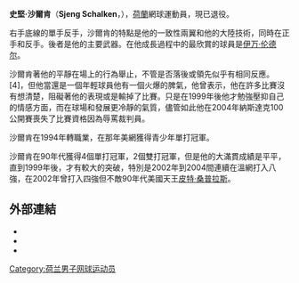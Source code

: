 {{noteTA
|G1=Tennis
|1=zh-hans:半决赛;zh-hk:準決賽;zh-tw:四強;
|2=zh-hans:半準决赛;zh-hk:半準決賽;zh-tw:八強;
}}
{{Infobox 网球
|姓名=Sjeng Schalken
|image=[[File:Sjeng_Schalken.jpg|200 px]]
|国籍=荷蘭
|生年=1976年
|生日=9月8日
|出生地=荷蘭[[Weert|Weert]]
|居住地=[[蒙地卡羅|蒙地卡羅]]
|身高=193
|体重=82
|持拍手=右
|反拍=单手
|转职业年=1994年
|球拍=
|球衣=
|球鞋=
|单打最高排名=4 (2003年)
|双打最高排名=45 (2002年)
|现单打排名=已退役
|现双打排名=已退役
|单打冠军头衔=9
|双打冠军头衔=6
|职业战绩=292胜267负 (单打)
|奖金=5,192,798[[美元|美元]]
|澳网最好成绩=男單第四輪（2004）
|法网最好成绩=男單第三輪（1999 2002 2003）
|温网最好成绩=男單八強（[[2002年溫布頓網球錦標賽男子單打比賽|2002]] [[2003年溫布頓網球錦標賽男子單打比賽|2003]] [[2004年溫布頓網球錦標賽男子單打比賽|2004]]）
|美网最好成绩=男單四強（[[2002年美國網球公開賽男子單打比賽|2002]]）
|大满贯个数=
|奥运会最好成绩=沒有參賽
}}
'''史堅·沙爾肯'''（'''Sjeng Schalken'''，{{bd|1976年|9月8日}}），[[荷蘭|荷蘭]]網球運動員，現已退役。

右手底線的單手反手，沙爾肯的特點是他的一致性兩翼和他的大陸技術，同時在正手和反手。後者是他的主要武器。在他成長過程中的最欣賞的球員是[[伊万·伦德尔|伊万·伦德尔]]。

沙爾肯著他的平靜在場上的行為舉止，不管是否落後或領先似乎有相同反應。[4]，但他當還是一個年輕球員他有一個火爆的脾氣，他曾表示，他在許多比賽沒有想清楚，阻礙著他的表現或是輸掉了比賽。只是在1999年後他才勉強壓抑自己的情感方面，而在球場和發展更冷靜的氣質，儘管如此他在2004年納斯達克100公開賽喪失了比賽資格因為辱罵裁判員。

沙爾肯在1994年轉職業，在那年美網獲得青少年單打冠軍。

沙爾肯在90年代獲得4個單打冠軍，2個雙打冠軍，但是他的大滿貫成績是平平，直到1999年後，才有較大的突破，特別是2002年到2004間連續在溫網打入八強，在2002年曾打入四強但不敵90年代美國天王[[皮特·桑普拉斯|皮特·桑普拉斯]]。

== 外部連結 ==
* {{ATP|id=S572}}
* {{ITF Profile|id=10006703}}
* {{DavisCupplayerlink|id=10006703}}

{{DEFAULTSORT:Schalken, Sjeng}}

[[Category:荷兰男子网球运动员|Category:荷兰男子网球运动员]]